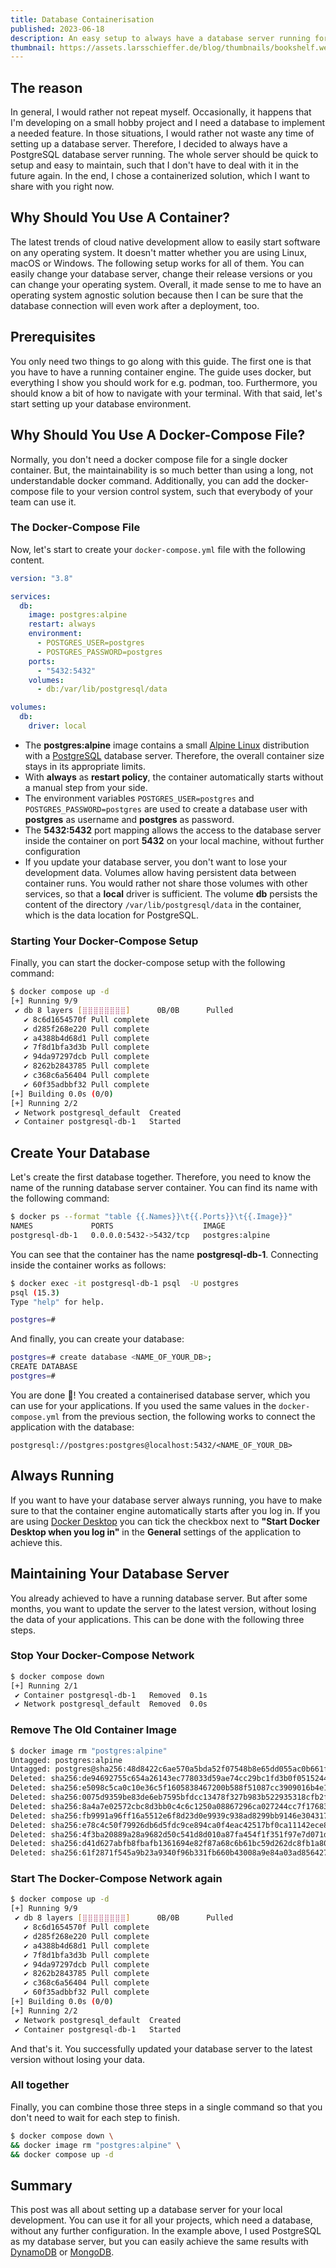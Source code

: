 ```yaml
---
title: Database Containerisation
published: 2023-06-18
description: An easy setup to always have a database server running for your local development
thumbnail: https://assets.larsschieffer.de/blog/thumbnails/bookshelf.webp
---
```


## The reason

In general, I would rather not repeat myself. Occasionally, it happens that I'm developing on a small hobby project and I need a database to implement a needed feature. In those situations, I would rather not waste any time of setting up a database server. Therefore, I decided to always have a PostgreSQL database server running. The whole server should be quick to setup and easy to maintain, such that I don't have to deal with it in the future again. In the end, I chose a containerized solution, which I want to share with you right now.

## Why Should You Use A Container?

The latest trends of cloud native development allow to easily start software on any operating system. It doesn't matter whether you are using Linux, macOS or Windows. The following setup works for all of them. You can easily change your database server, change their release versions or you can change your operating system. Overall, it made sense to me to have an operating system agnostic solution because then I can be sure that the database connection will even work after a deployment, too.

## Prerequisites

You only need two things to go along with this guide. The first one is that you have to have a running container engine. The guide uses docker, but everything I show you should work for e.g. podman, too. Furthermore, you should know a bit of how to navigate with your terminal. With that said, let's start setting up your database environment.

## Why Should You Use A Docker-Compose File?

Normally, you don't need a docker compose file for a single docker container. But, the maintainability is so much better than using a long, not understandable docker command. Additionally, you can add the docker-compose file to your version control system, such that everybody of your team can use it.

### The Docker-Compose File

Now, let's start to create your `docker-compose.yml` file with the following content.

```yml
version: "3.8"

services:
  db:
    image: postgres:alpine
    restart: always
    environment:
      - POSTGRES_USER=postgres
      - POSTGRES_PASSWORD=postgres
    ports:
      - "5432:5432"
    volumes:
      - db:/var/lib/postgresql/data

volumes:
  db:
    driver: local
```

- The **postgres:alpine** image contains a small [Alpine Linux](https://www.alpinelinux.org/) distribution with a [PostgreSQL](https://www.postgresql.org/) database server. Therefore, the overall container size stays in its appropriate limits.
- With **always** as **restart policy**, the container automatically starts without a manual step from your side.
- The environment variables `POSTGRES_USER=postgres` and `POSTGRES_PASSWORD=postgres` are used to create a database user with **postgres** as username and **postgres** as password.
- The **5432:5432** port mapping allows the access to the database server inside the container on port **5432** on your local machine, without further configuration
- If you update your database server, you don't want to lose your development data. Volumes allow having persistent data between container runs. You would rather not share those volumes with other services, so that a **local** driver is sufficient. The volume **db** persists the content of the directory `/var/lib/postgresql/data` in the container, which is the data location for PostgreSQL.

### Starting Your Docker-Compose Setup

Finally, you can start the docker-compose setup with the following command:

```sh
$ docker compose up -d                                                 ✘ INT
[+] Running 9/9
 ✔ db 8 layers [⣿⣿⣿⣿⣿⣿⣿⣿]      0B/0B      Pulled                                                                          12.4s
   ✔ 8c6d1654570f Pull complete                                                                                            0.9s
   ✔ d285f268e220 Pull complete                                                                                            0.9s
   ✔ a4388b4d68d1 Pull complete                                                                                            0.9s
   ✔ 7f8d1bfa3d3b Pull complete                                                                                            9.8s
   ✔ 94da97297dcb Pull complete                                                                                            9.8s
   ✔ 8262b2843785 Pull complete                                                                                            9.8s
   ✔ c368c6a56404 Pull complete                                                                                            9.8s
   ✔ 60f35adbbf32 Pull complete                                                                                            9.8s
[+] Building 0.0s (0/0)
[+] Running 2/2
 ✔ Network postgresql_default  Created                                                                                     0.0s
 ✔ Container postgresql-db-1   Started                                                                                     0.3s
```

## Create Your Database

Let's create the first database together. Therefore, you need to know the name of the running database server container. You can find its name with the following command:

```sh
$ docker ps --format "table {{.Names}}\t{{.Ports}}\t{{.Image}}"
NAMES             PORTS                    IMAGE
postgresql-db-1   0.0.0.0:5432->5432/tcp   postgres:alpine
```

You can see that the container has the name **postgresql-db-1**. Connecting inside the container works as follows:

```sh
$ docker exec -it postgresql-db-1 psql  -U postgres
psql (15.3)
Type "help" for help.

postgres=#
```

And finally, you can create your database:

```sh
postgres=# create database <NAME_OF_YOUR_DB>;
CREATE DATABASE
postgres=#
```

You are done 👏! You created a containerised database server, which you can use for your applications. If you used the same values in the `docker-compose.yml` from the previous section, the following works to connect the application with the database:

```
postgresql://postgres:postgres@localhost:5432/<NAME_OF_YOUR_DB>
```

## Always Running

If you want to have your database server always running, you have to make sure to that the container engine automatically starts after you log in. If you are using [Docker Desktop](https://www.docker.com/products/docker-desktop/) you can tick the checkbox next to **"Start Docker Desktop when you log in"** in the **General** settings of the application to achieve this.

## Maintaining Your Database Server

You already achieved to have a running database server. But after some months, you want to update the server to the latest version, without losing the data of your applications. This can be done with the following three steps.

### Stop Your Docker-Compose Network

```sh
$ docker compose down
[+] Running 2/1
 ✔ Container postgresql-db-1   Removed  0.1s
 ✔ Network postgresql_default  Removed  0.0s
```

### Remove The Old Container Image

```sh
$ docker image rm "postgres:alpine"
Untagged: postgres:alpine
Untagged: postgres@sha256:48d8422c6ae570a5bda52f07548b8e65dd055ac0b661f25b44b20e8cff2f75f0
Deleted: sha256:de94692755c654a26143ec778033d59ae74cc29bc1fd3b0f0515244fdcb464c1
Deleted: sha256:e5098c5ca0c10e36c5f1605838467200b588f51087cc3909016b4e159550f528
Deleted: sha256:0075d9359be83de6eb7595bfdcc13478f327b983b522935318cfb2ffe8a93296
Deleted: sha256:8a4a7e02572cbc8d3bb0c4c6c1250a08867296ca027244cc7f176839eb0d4539
Deleted: sha256:fb9991a96ff16a5512e6f8d23d0e9939c938ad8299bb9146e304317ddbff4f1e
Deleted: sha256:e78c4c50f79926db6d5fdc9ce894ca0f4eac42517bf0ca11142ece82741533b6
Deleted: sha256:4f3ba20889a28a9682d50c541d8d010a87fa454f1f351f97e7d071de2fde84ed
Deleted: sha256:d41d627abfb8fbafb1361694e82f87a68c6b61bc59d262dc8fb1a804c9c003a6
Deleted: sha256:61f2871f545a9b23a9340f96b331fb660b43008a9e84a03ad8564271bce5743b
```

### Start The Docker-Compose Network again

```sh
$ docker compose up -d                                                 ✘ INT
[+] Running 9/9
 ✔ db 8 layers [⣿⣿⣿⣿⣿⣿⣿⣿]      0B/0B      Pulled                                                                          12.4s
   ✔ 8c6d1654570f Pull complete                                                                                            0.9s
   ✔ d285f268e220 Pull complete                                                                                            0.9s
   ✔ a4388b4d68d1 Pull complete                                                                                            0.9s
   ✔ 7f8d1bfa3d3b Pull complete                                                                                            9.8s
   ✔ 94da97297dcb Pull complete                                                                                            9.8s
   ✔ 8262b2843785 Pull complete                                                                                            9.8s
   ✔ c368c6a56404 Pull complete                                                                                            9.8s
   ✔ 60f35adbbf32 Pull complete                                                                                            9.8s
[+] Building 0.0s (0/0)
[+] Running 2/2
 ✔ Network postgresql_default  Created                                                                                     0.0s
 ✔ Container postgresql-db-1   Started                                                                                     0.3s
```

And that's it. You successfully updated your database server to the latest version without losing your data.

### All together

Finally, you can combine those three steps in a single command so that you don't need to wait for each step to finish.

```sh
$ docker compose down \
&& docker image rm "postgres:alpine" \
&& docker compose up -d
```

## Summary

This post was all about setting up a database server for your local development. You can use it for all your projects, which need a database, without any further configuration. In the example above, I used PostgreSQL as my database server, but you can easily achieve the same results with [DynamoDB](https://docs.aws.amazon.com/amazondynamodb/latest/developerguide/DynamoDBLocal.DownloadingAndRunning.html) or [MongoDB](https://hub.docker.com/_/mongo/).
